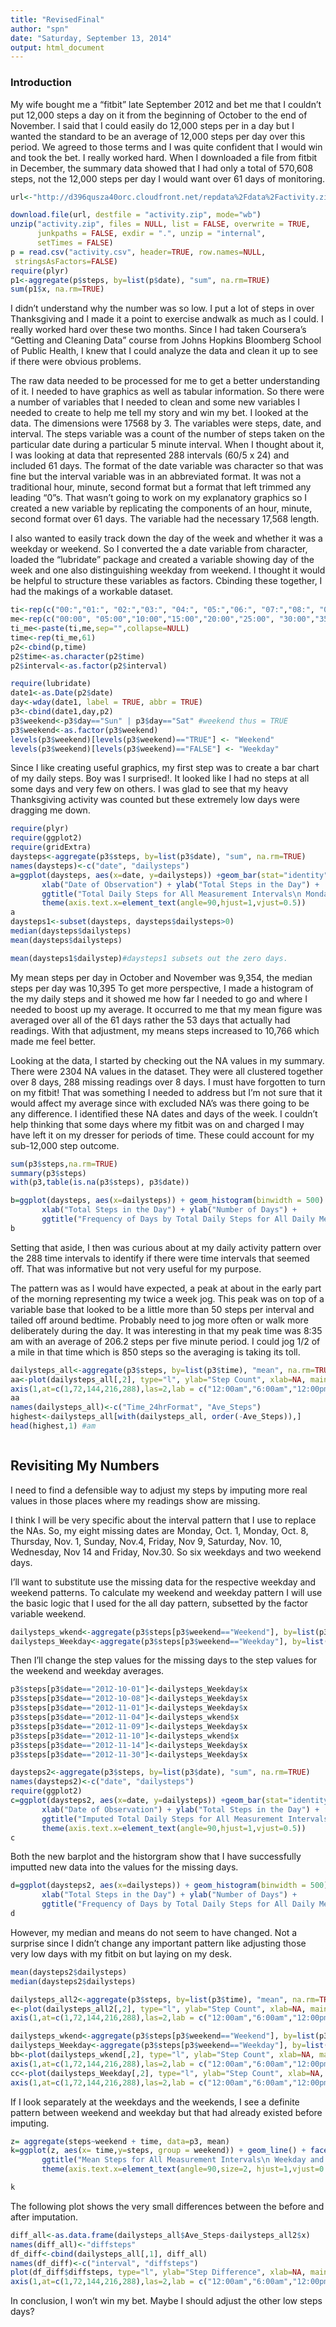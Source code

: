 ```yaml
---
title: "RevisedFinal"
author: "spn"
date: "Saturday, September 13, 2014"
output: html_document
---
```

### Introduction

My wife bought me a "fitbit" late September 2012 and bet me that I couldn't put 12,000 steps a day on it from the beginning of October to the end of November. I said that I could easily do 12,000 steps per in a day but I wanted the standard to be an average of 12,000 steps per day over this period.  We agreed to those terms and I was quite confident that I would win and took the bet.  I really worked hard.  When I downloaded a file from fitbit in December, the summary data showed that I had only a total of 570,608 steps, not the 12,000 steps per day I would want over 61 days of monitoring.


```r
url<-"http://d396qusza40orc.cloudfront.net/repdata%2Fdata%2Factivity.zip"

download.file(url, destfile = "activity.zip", mode="wb") 
unzip("activity.zip", files = NULL, list = FALSE, overwrite = TRUE,
      junkpaths = FALSE, exdir = ".", unzip = "internal",
      setTimes = FALSE)
p = read.csv("activity.csv", header=TRUE, row.names=NULL, 
 stringsAsFactors=FALSE)
require(plyr)
p1<-aggregate(p$steps, by=list(p$date), "sum", na.rm=TRUE)
sum(p1$x, na.rm=TRUE)

```

I didn't understand why the number was so low. I put a lot of steps in over Thanksgiving and I made it a point to exercise andwalk as much as I could.  I really worked hard over these two months.  Since I had taken Coursera's "Getting and Cleaning Data" course from Johns Hopkins Bloomberg School of Public Health, I knew that I could analyze the data and clean it up to see if there were obvious problems.

The raw data needed to be processed for me to get a better understanding of it.  I needed to have graphics as well as tabular information.  So there were a number of variables that I needed to clean and some new variables I needed to create to help me tell my story and win my bet.  I looked at the data.  The dimensions were 17568 by 3.  The variables were steps, date, and interval.  The steps variable was a count of the number of steps taken on the particular date during a particular 5 minute interval.  When I thought about it, I was looking at data that represented 288 intervals (60/5 x 24) and included 61 days.  The format of the date variable was character so that was fine but the interval variable was in an abbreviated format. It was not a traditional hour, minute, second format but a format that left trimmed any leading "0"s.  That wasn't going to work on my explanatory graphics so I created a new variable by replicating the components of an hour, minute, second format over 61 days.  The variable had the necessary 17,568 length.  

I also wanted to easily track down the day of the week and whether it was a weekday or weekend.  So I converted the a date variable from character, loaded the "lubridate" package and created a variable showing day of the week and one also distinguishing weekday from weekend. I thought it would be helpful to structure these variables as factors.  Cbinding these together, I had the makings of a workable dataset.


```r
ti<-rep(c("00:","01:", "02:","03:", "04:", "05:","06:", "07:","08:", "09:", "10:","11:", "12:","13:", "14:", "15:","16:", "17:","18:", "19:","20:","21:", "22:","23:"), each=12)
me<-rep(c("00:00", "05:00","10:00","15:00","20:00","25:00", "30:00","35:00","40:00","45:00","50:00","55:00"), 24)
ti_me<-paste(ti,me,sep="",collapse=NULL)
time<-rep(ti_me,61)
p2<-cbind(p,time)
p2$time<-as.character(p2$time)
p2$interval<-as.factor(p2$interval)

```

```r
require(lubridate)
date1<-as.Date(p2$date)
day<-wday(date1, label = TRUE, abbr = TRUE)
p3<-cbind(date1,day,p2)
p3$weekend<-p3$day=="Sun" | p3$day=="Sat" #weekend thus = TRUE
p3$weekend<-as.factor(p3$weekend)
levels(p3$weekend)[levels(p3$weekend)=="TRUE"] <- "Weekend"
levels(p3$weekend)[levels(p3$weekend)=="FALSE"] <- "Weekday"


```

Since I like creating useful graphics, my first step was to create a bar chart of my daily steps. Boy was I surprised!.  It looked like I had no steps at all some days and very few on others.  I was glad to see that my heavy Thanksgiving activity was counted but these extremely low days were dragging me down. 

```r
require(plyr)
require(ggplot2)
require(gridExtra)
daysteps<-aggregate(p3$steps, by=list(p3$date), "sum", na.rm=TRUE)
names(daysteps)<-c("date", "dailysteps")
a=ggplot(daysteps, aes(x=date, y=dailysteps)) +geom_bar(stat="identity", fill=date)+
       xlab("Date of Observation") + ylab("Total Steps in the Day") +
       ggtitle("Total Daily Steps for All Measurement Intervals\n Monday, October 1, 2012 to Friday, November 30, 2012") +
       theme(axis.text.x=element_text(angle=90,hjust=1,vjust=0.5))
a
daysteps1<-subset(daysteps, daysteps$dailysteps>0)
median(daysteps$dailysteps)
mean(daysteps$dailysteps)

mean(daysteps1$dailystep)#daysteps1 subsets out the zero days.

```

My mean steps per day in October and November was 9,354, the median steps per day was 10,395 To get more perspective, I made a histogram of the my daily steps and it showed me how far I needed to go and where I needed to boost up my average.  It occurred to me that my mean figure was averaged over all of the 61 days rather the 53 days that actually had readings. With that adjustment, my means steps increased to 10,766 which made me feel better.  


Looking at the data, I started by checking out the NA values in my summary.  There were 2304 NA values in the dataset.  They were all clustered together over 8 days, 288 missing readings over 8 days.  I must have forgotten to turn on my fitbit!  That was something I needed to address but I'm not sure that it would affect my average since with excluded NA's was there going to be any difference.  I identified these NA dates and days of the week.  I couldn't help thinking that some days where my fitbit was on and charged I may have left it on my dresser for periods of time. These could account for my sub-12,000 step outcome.

```r
sum(p3$steps,na.rm=TRUE)
summary(p3$steps)
with(p3,table(is.na(p3$steps), p3$date))

b=ggplot(daysteps, aes(x=dailysteps)) + geom_histogram(binwidth = 500) +
       xlab("Total Steps in the Day") + ylab("Number of Days") +
       ggtitle("Frequency of Days by Total Daily Steps for All Daily Measurement Intervals\n October 1, 2012 to November 30, 2012")
b
```


Setting that aside, I then was curious about at my daily activity pattern over the 288 time intervals to identify if there were time intervals that seemed off.  That was informative but not very useful for my purpose. 


The pattern was as I would have expected, a peak at about in the early part of the morning representing my twice a week jog.  This peak was on top of a variable base that looked to be a little more than 50 steps per interval and tailed off around bedtime.  Probably need to jog more often or walk more deliberately during the day.  It was interesting in that my peak time was 8:35 am with an average of 206.2 steps per five minute period.  I could jog 1/2 of a mile in that time which is 850 steps so the averaging is taking its toll.

```r
dailysteps_all<-aggregate(p3$steps, by=list(p3$time), "mean", na.rm=TRUE)
aa<-plot(dailysteps_all[,2], type="l", ylab="Step Count", xlab=NA, main="Average Number of Steps Taken by Time Interval Mean of All Days", xaxt="n")
axis(1,at=c(1,72,144,216,288),las=2,lab = c("12:00am","6:00am","12:00pm","6:00pm","11:55pm"))
aa
names(dailysteps_all)<-c("Time_24hrFormat", "Ave_Steps")
highest<-dailysteps_all[with(dailysteps_all, order(-Ave_Steps)),]
head(highest,1) #am



```

## Revisiting My Numbers ##

I need to find a defensible way to adjust my steps by imputing more real values in those places where my readings show are missing.  

I think I will be very specific about the interval pattern that I use to replace the NAs.  So, my eight missing dates are Monday, Oct. 1,  Monday, Oct. 8, Thursday, Nov. 1, Sunday, Nov.4, Friday, Nov 9, Saturday, Nov. 10, Wednesday, Nov 14 and Friday, Nov.30.  So six weekdays and  two weekend days.    
    
I'll want to substitute use the missing data for the respective weekday and weekend patterns.  To calculate my weekend and weekday pattern I will use the basic logic that I used for the all day pattern, subsetted by the factor variable weekend. 



```r
dailysteps_wkend<-aggregate(p3$steps[p3$weekend=="Weekend"], by=list(p3$time[p3$weekend=="Weekend"]), "mean", na.rm=TRUE)
dailysteps_Weekday<-aggregate(p3$steps[p3$weekend=="Weekday"], by=list(p3$time[p3$weekend=="Weekday"]), "mean", na.rm=TRUE)

```

Then I'll change the step values for the missing days to the step values for the weekend and weekday averages.


```r
p3$steps[p3$date=="2012-10-01"]<-dailysteps_Weekday$x
p3$steps[p3$date=="2012-10-08"]<-dailysteps_Weekday$x
p3$steps[p3$date=="2012-11-01"]<-dailysteps_Weekday$x
p3$steps[p3$date=="2012-11-04"]<-dailysteps_wkend$x
p3$steps[p3$date=="2012-11-09"]<-dailysteps_Weekday$x
p3$steps[p3$date=="2012-11-10"]<-dailysteps_wkend$x
p3$steps[p3$date=="2012-11-14"]<-dailysteps_Weekday$x
p3$steps[p3$date=="2012-11-30"]<-dailysteps_Weekday$x
```


```r
daysteps2<-aggregate(p3$steps, by=list(p3$date), "sum", na.rm=TRUE)
names(daysteps2)<-c("date", "dailysteps")
require(ggplot2)
c=ggplot(daysteps2, aes(x=date, y=dailysteps)) +geom_bar(stat="identity", fill=date)+
       xlab("Date of Observation") + ylab("Total Steps in the Day") +
       ggtitle("Imputed Total Daily Steps for All Measurement Intervals\n Monday, October 1, 2012 to Friday, November 30, 2012") +
       theme(axis.text.x=element_text(angle=90,hjust=1,vjust=0.5))
c


```


Both the new barplot and the historgram show that I have successfully imputted new data into the values for the missing days.
```r
d=ggplot(daysteps2, aes(x=dailysteps)) + geom_histogram(binwidth = 500) +
       xlab("Total Steps in the Day") + ylab("Number of Days") +
       ggtitle("Frequency of Days by Total Daily Steps for All Daily Measurement Intervals\n October 1, 2012 to November 30, 2012")
d
```


However, my median and means do not seem to have changed.  Not a surprise since I didn't change any important pattern like adjusting those very low days with my fitbit on but laying on my desk.
```r
mean(daysteps2$dailysteps)
median(daysteps2$dailysteps)
```

```r
dailysteps_all2<-aggregate(p3$steps, by=list(p3$time), "mean", na.rm=TRUE)
e<-plot(dailysteps_all2[,2], type="l", ylab="Step Count", xlab=NA, main="Average Number of Steps Taken by Time Interval Mean of All Days after Imputting Missing Values", xaxt="n")
axis(1,at=c(1,72,144,216,288),las=2,lab = c("12:00am","6:00am","12:00pm","6:00pm","11:55pm"))

```



```r

dailysteps_wkend<-aggregate(p3$steps[p3$weekend=="Weekend"], by=list(p3$time[p3$weekend=="Weekend"]), "mean", na.rm=TRUE)
dailysteps_Weekday<-aggregate(p3$steps[p3$weekend=="Weekday"], by=list(p3$time[p3$weekend=="Weekday"]), "mean", na.rm=TRUE)
bb<-plot(dailysteps_wkend[,2], type="l", ylab="Step Count", xlab=NA, main="Average Number of Steps Taken by Time Interval Mean of Weekend Days", xaxt="n")
axis(1,at=c(1,72,144,216,288),las=2,lab = c("12:00am","6:00am","12:00pm","6:00pm","11:55pm"))
cc<-plot(dailysteps_Weekday[,2], type="l", ylab="Step Count", xlab=NA, main="Average Number of Steps Taken by Time Interval Mean of Weekday Days", xaxt="n")
axis(1,at=c(1,72,144,216,288),las=2,lab = c("12:00am","6:00am","12:00pm","6:00pm","11:55pm"))


```

If I look separately at the weekdays and the weekends, I see a definite pattern between weekend and weekday but that had already existed before imputing.

```r
z= aggregate(steps~weekend + time, data=p3, mean)
k=ggplot(z, aes(x= time,y=steps, group = weekend)) + geom_line() + facet_wrap(~weekend, ncol=1) + xlab("5 Minute Interval") + ylab("Mean Steps in the Interval") +
       ggtitle("Mean Steps for All Measurement Intervals\n Weekday and Weekend Monday, October 1, 2012 to Friday, November 30, 2012") +
       theme(axis.text.x=element_text(angle=90,size=2, hjust=1,vjust=0.5))

k 


```



The following plot shows the very small differences between the before and after imputation.
```r
diff_all<-as.data.frame(dailysteps_all$Ave_Steps-dailysteps_all2$x)
names(diff_all)<-"diffsteps"
df_diff<-cbind(dailysteps_all[,1], diff_all)
names(df_diff)<-c("interval", "diffsteps")
plot(df_diff$diffsteps, type="l", ylab="Step Difference", xlab=NA, main="Difference in Average Number of Steps Taken by Time Interval Original versus Imputted", xaxt="n")
axis(1,at=c(1,72,144,216,288),las=2,lab = c("12:00am","6:00am","12:00pm","6:00pm","11:55pm"))

```

In conclusion, I won't win my bet.  Maybe I should adjust the other low steps days?

